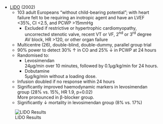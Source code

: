 * [LIDO](https://www.thelancet.com/journals/lancet/article/PIIS0140-6736(02)09455-2/fulltext) (2002)
	* 103 adult Europeans "without child-bearing potential"; with heart failure felt to be requiring an inotropic agent and have an LVEF <35%, CI <2.5, and PCWP >15mmHg
		* Excluded if restrictive or hypertrophic cardiomyopathy, uncorrected stenotic valve, recent VT or VF, 2^nd^ or 3^rd^ degree AV block, HR >120, or other organ failure
	* Multicentre (26), double-blind, double-dummy, parallel group trial
	* 90% power to detect 30% ↑ in CO and 25% ↓ in PCWP at 24 hours
	* Randomised to:
		* Levosimendan\
		24μg/min over 10 minutes, followed by 0.1μg/kg/min for 24 hours.
		* Dobutamine\
		5μg/kg/min without a loading dose.
	* Infusion doubled if no response within 24 hours
	* Significantly improved haemodynamic markers in levosimendan group (28% vs. 15%, HR 1.9, p=0.02)\
	More pronounced in β-blocker group.
	* Significantly ↓ mortality in levosimendan group (8% vs. 17%)

:::column-margin
![LIDO Results](/resources/lido.png)
:::